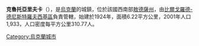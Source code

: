 {{coord|46|21|21|N|29|49|10|E|scale:30000|display=title}}

'''克魯托亞里夫卡'''（{{lang-uk|Крутоярівка}}），是[[烏克蘭|烏克蘭]]的城鎮，位於該國西南部[[敖德薩州|敖德薩州]]，由[[比爾戈羅德-德尼斯特羅夫西基區|比爾戈羅德-德尼斯特羅夫西基區]]負責管轄，始建於1924年，面積6.22平方公里，2001年人口1,933，人口密度每平方公里310.77人。

{{Ukraine-geo-stub}}
[[Category:烏克蘭城市|Category:烏克蘭城市]]